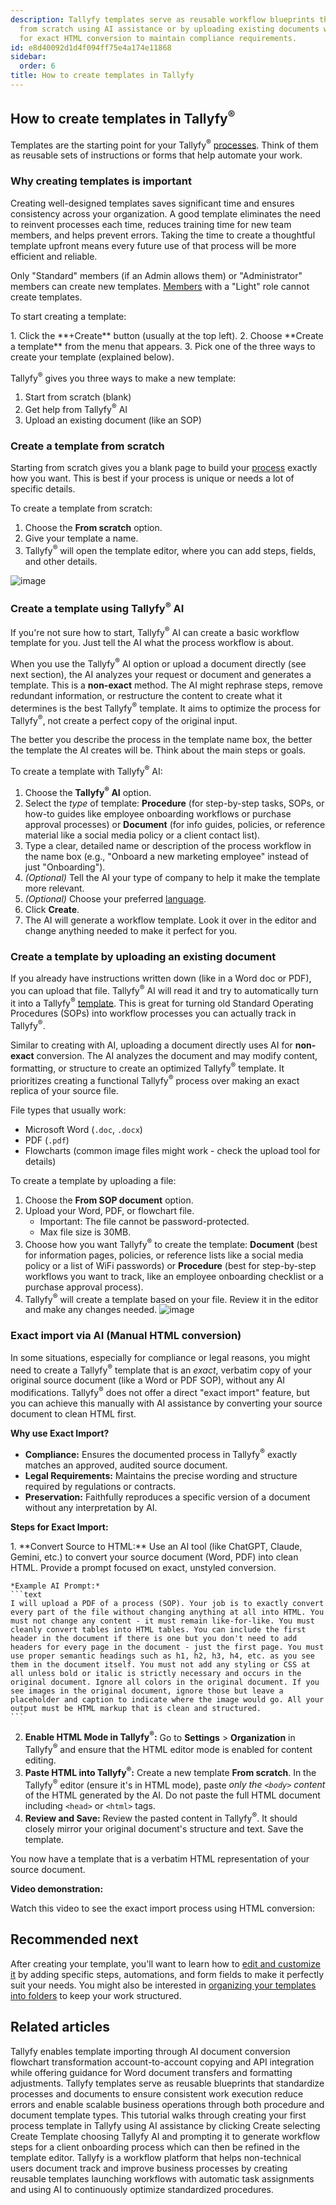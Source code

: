 ```yaml
---
description: Tallyfy templates serve as reusable workflow blueprints that can be created
  from scratch using AI assistance or by uploading existing documents with options
  for exact HTML conversion to maintain compliance requirements.
id: e8d40092d1d4f094ff75e4a174e11868
sidebar:
  order: 6
title: How to create templates in Tallyfy
---
```



## How to create templates in Tallyfy<sup>®</sup>

Templates are the starting point for your Tallyfy<sup>®</sup> [processes](/products/pro/tracking-and-tasks/processes/). Think of them as reusable sets of instructions or forms that help automate your work.

### Why creating templates is important

Creating well-designed templates saves significant time and ensures consistency across your organization. A good template eliminates the need to reinvent processes each time, reduces training time for new team members, and helps prevent errors. Taking the time to create a thoughtful template upfront means every future use of that process will be more efficient and reliable.

Only "Standard" members (if an Admin allows them) or "Administrator" members can create new templates. [Members](/products/pro/documenting/members/) with a "Light" role cannot create templates.

To start creating a template:

<Steps>
1. Click the **+Create** button (usually at the top left).
2. Choose **Create a template** from the menu that appears.
3. Pick one of the three ways to create your template (explained below).
</Steps>

Tallyfy<sup>®</sup> gives you three ways to make a new template:

1. Start from scratch (blank)
2. Get help from Tallyfy<sup>®</sup> AI
3. Upload an existing document (like an SOP)

### Create a template from scratch

Starting from scratch gives you a blank page to build your [process](/products/pro/tracking-and-tasks/processes/) exactly how you want. This is best if your process is unique or needs a lot of specific details.

To create a template from scratch:
<Steps>
1. Choose the **From scratch** option.
2. Give your template a name.
3. Tallyfy<sup>®</sup> will open the template editor, where you can add steps, fields, and other details.
</Steps>

![image](https://screenshots.tallyfy.com/tallyfy%2Fpro%2Fdesktop-light-create-template-scratch.png)

### Create a template using Tallyfy<sup>®</sup> AI

If you're not sure how to start, Tallyfy<sup>®</sup> AI can create a basic workflow template for you. Just tell the AI what the process workflow is about.

When you use the Tallyfy<sup>®</sup> AI option or upload a document directly (see next section), the AI analyzes your request or document and generates a template. This is a **non-exact** method. The AI might rephrase steps, remove redundant information, or restructure the content to create what it determines is the best Tallyfy<sup>®</sup> template. It aims to optimize the process for Tallyfy<sup>®</sup>, not create a perfect copy of the original input.

The better you describe the process in the template name box, the better the template the AI creates will be. Think about the main steps or goals.

To create a template with Tallyfy<sup>®</sup> AI:
<Steps>
1. Choose the **Tallyfy<sup>®</sup> AI** option.
2. Select the *type* of template: **Procedure** (for step-by-step tasks, SOPs, or how-to guides like employee onboarding workflows or purchase approval processes) or **Document** (for info guides, policies, or reference material like a social media policy or a client contact list).
3. Type a clear, detailed name or description of the process workflow in the name box (e.g., "Onboard a new marketing employee" instead of just "Onboarding").
4. *(Optional)* Tell the AI your type of company to help it make the template more relevant.
5. *(Optional)* Choose your preferred [language](/products/pro/miscellaneous/how-can-i-translate-content-in-tallyfy/).
6. Click **Create**.
7. The AI will generate a workflow template. Look it over in the editor and change anything needed to make it perfect for you.
</Steps>

### Create a template by uploading an existing document

If you already have instructions written down (like in a Word doc or PDF), you can upload that file. Tallyfy<sup>®</sup> AI will read it and try to automatically turn it into a Tallyfy<sup>®</sup> [template](/products/pro/documenting/templates/). This is great for turning old Standard Operating Procedures (SOPs) into workflow processes you can actually track in Tallyfy<sup>®</sup>.

Similar to creating with AI, uploading a document directly uses AI for **non-exact** conversion. The AI analyzes the document and may modify content, formatting, or structure to create an optimized Tallyfy<sup>®</sup> template. It prioritizes creating a functional Tallyfy<sup>®</sup> process over making an exact replica of your source file.

File types that usually work:
- Microsoft Word (`.doc`, `.docx`)
- PDF (`.pdf`)
- Flowcharts (common image files might work - check the upload tool for details)

To create a template by uploading a file:
<Steps>
1. Choose the **From SOP document** option.
2. Upload your Word, PDF, or flowchart file.
   * Important: The file cannot be password-protected.
   * Max file size is 30MB.
3. Choose how you want Tallyfy<sup>®</sup> to create the template: **Document** (best for information pages, policies, or reference lists like a social media policy or a list of WiFi passwords) or **Procedure** (best for step-by-step workflows you want to track, like an employee onboarding checklist or a purchase approval process).
4. Tallyfy<sup>®</sup> will create a template based on your file. Review it in the editor and make any changes needed.
![image](https://screenshots.tallyfy.com/tallyfy%2Fpro%2Fdesktop-light-create-from-sop.png)
</Steps>

### Exact import via AI (Manual HTML conversion)

In some situations, especially for compliance or legal reasons, you might need to create a Tallyfy<sup>®</sup> template that is an *exact*, verbatim copy of your original source document (like a Word or PDF SOP), without any AI modifications. Tallyfy<sup>®</sup> does not offer a direct "exact import" feature, but you can achieve this manually with AI assistance by converting your source document to clean HTML first.

**Why use Exact Import?**

-   **Compliance:** Ensures the documented process in Tallyfy<sup>®</sup> exactly matches an approved, audited source document.
-   **Legal Requirements:** Maintains the precise wording and structure required by regulations or contracts.
-   **Preservation:** Faithfully reproduces a specific version of a document without any interpretation by AI.

**Steps for Exact Import:**

<Steps>
1.  **Convert Source to HTML:** Use an AI tool (like ChatGPT, Claude, Gemini, etc.) to convert your source document (Word, PDF) into clean HTML. Provide a prompt focused on exact, unstyled conversion.

    *Example AI Prompt:*
    ```text
    I will upload a PDF of a process (SOP). Your job is to exactly convert every part of the file without changing anything at all into HTML. You must not change any content - it must remain like-for-like. You must cleanly convert tables into HTML tables. You can include the first header in the document if there is one but you don't need to add headers for every page in the document - just the first page. You must use proper semantic headings such as h1, h2, h3, h4, etc. as you see them in the document itself. You must not add any styling or CSS at all unless bold or italic is strictly necessary and occurs in the original document. Ignore all colors in the original document. If you see images in the original document, ignore those but leave a placeholder and caption to indicate where the image would go. All your output must be HTML markup that is clean and structured.
    ```
2.  **Enable HTML Mode in Tallyfy<sup>®</sup>:** Go to **Settings** > **Organization** in Tallyfy<sup>®</sup> and ensure that the HTML editor mode is enabled for content editing. 
3.  **Paste HTML into Tallyfy<sup>®</sup>:** Create a new template **From scratch**. In the Tallyfy<sup>®</sup> editor (ensure it's in HTML mode), paste *only the `<body>` content* of the HTML generated by the AI. Do not paste the full HTML document including `<head>` or `<html>` tags.
4.  **Review and Save:** Review the pasted content in Tallyfy<sup>®</sup>. It should closely mirror your original document's structure and text. Save the template.
</Steps>

You now have a template that is a verbatim HTML representation of your source document.

**Video demonstration:**

Watch this video to see the exact import process using HTML conversion:

<lite-vimeo videoid="1081695862"></lite-vimeo>

## Recommended next

After creating your template, you'll want to learn how to [edit and customize it](/products/pro/documenting/templates/edit-templates/) by adding specific steps, automations, and form fields to make it perfectly suit your needs. You might also be interested in [organizing your templates into folders](/products/pro/documenting/templates/organize-templates-into-folders/) to keep your work structured.


## Related articles
<CardGrid>
<LinkTitleCard header="<b>Templates > Import a template</b>" href="/products/pro/documenting/templates/import-feature/" > Tallyfy enables template importing through AI document conversion flowchart transformation account-to-account copying and API integration while offering guidance for Word document transfers and formatting adjustments. </LinkTitleCard>
<LinkTitleCard header="<b>Documenting > Templates</b>" href="/products/pro/documenting/templates/" > Tallyfy templates serve as reusable blueprints that standardize processes and documents to ensure consistent work execution reduce errors and enable scalable business operations through both procedure and document template types. </LinkTitleCard>
<LinkTitleCard header="<b>Tutorials > Create your first template</b>" href="/products/pro/tutorials/your-first-template/" > This tutorial walks through creating your first process template in Tallyfy using AI assistance by clicking Create selecting Create Template choosing Tallyfy AI and prompting it to generate workflow steps for a client onboarding process which can then be refined in the template editor. </LinkTitleCard>
<LinkTitleCard header="<b>Introduction</b>" href="/products/pro/" > Tallyfy is a workflow platform that helps non-technical users document track and improve business processes by creating reusable templates launching workflows with automatic task assignments and using AI to continuously optimize standardized procedures. </LinkTitleCard>
</CardGrid>